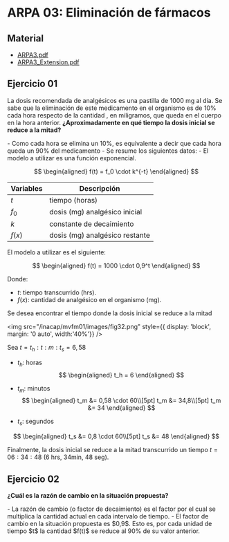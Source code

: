 # ARPA 03: Eliminación de fármacos

## Material

- [ARPA3.pdf](/inacap/mvfm01/docs/ARPA13.pdf)
- [ARPA3_Extension.pdf](/inacap/mvfm01/docs/ARPA13_Extension.pdf)

## Ejercicio 01
La dosis recomendada de analgésicos es una pastilla de 1000 mg al día. Se sabe que la eliminación de este medicamento en el organismo es de 10% cada hora respecto de la cantidad , en miligramos, que queda en el cuerpo en la hora anterior. **¿Aproximadamente en qué tiempo la dosis inicial se reduce a la mitad?**

<Solution>
- Como cada hora se elimina un 10%, es equivalente a decir que cada hora queda un 90% del medicamento
- Se resume los siguientes datos:
- El modelo a utilizar es una función exponencial.

$$
\begin{aligned}
    f(t) = f_0 \cdot k^{-t}
\end{aligned}
$$

|Variables|Descripción|
|---|---|
|$t$|tiempo (horas)|
|$f_0$|dosis (mg) analgésico inicial|
|$k$|constante de decaimiento|
|$f(x)$|dosis (mg) analgésico restante|

El modelo a utilizar es el siguiente:

$$
\begin{aligned}
    f(t) = 1000 \cdot 0,9^t
\end{aligned}
$$

Donde:

- $t$: tiempo transcurrido (hrs).
- $f(x)$: cantidad de analgésico en el organismo (mg).

Se desea encontrar el tiempo donde la dosis inicial se reduce a la mitad

<img
	src="/inacap/mvfm01/images/fig32.png"
	style={{ display: 'block', margin: '0 auto', width:'40%'}}
/>
<br/>

Sea $t = t_h:t:m:t_s = 6,58$

- $t_h$: horas
$$
\begin{aligned}
    t_h = 6
\end{aligned}
$$

- $t_m$: minutos
$$
\begin{aligned}
    t_m &= 0,58 \cdot 60\\[5pt]
    t_m &= 34,8\\[5pt]
    t_m &= 34
\end{aligned}
$$

- $t_s$: segundos

$$
\begin{aligned}
    t_s &= 0,8 \cdot 60\\[5pt]
    t_s &= 48
\end{aligned}
$$

Finalmente, la dosis inicial se reduce a la mitad transcurrido un tiempo $t = 06:34:48$ (6 hrs, 34min, 48 seg).
</Solution>

## Ejercicio 02

**¿Cuál es la razón de cambio en la situación propuesta?**

<Solution>
- La razón de cambio (o factor de decaimiento) es el factor por el cual se multiplica la cantidad actual en cada intervalo de tiempo.
- El factor de cambio en la situación propuesta es $0,9$. Esto es, por cada unidad de tiempo $t$ la cantidad $f(t)$ se reduce al 90% de su valor anterior.
</Solution>
